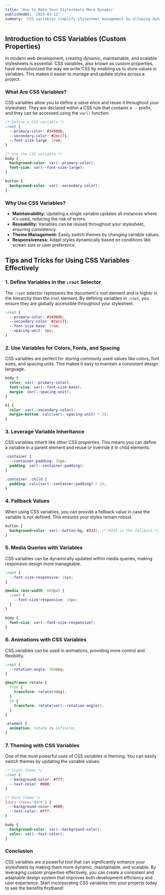 ```yaml
---
title: 'How to Make Your Stylesheets More Dynamic'
publishedAt: '2023-03-12'
summary: 'CSS variables simplify stylesheet management by allowing dynamic and reusable values, enhancing maintainability and scalability in web design.'
---
```


## Introduction to CSS Variables (Custom Properties)

In modern web development, creating dynamic, maintainable, and scalable stylesheets is essential. CSS variables, also known as custom properties, have revolutionized the way we write CSS by enabling us to store values in variables. This makes it easier to manage and update styles across a project.

### What Are CSS Variables?

CSS variables allow you to define a value once and reuse it throughout your stylesheet. They are declared within a CSS rule that contains a `--` prefix, and they can be accessed using the `var()` function.

```css
/* Define a CSS variable */
:root {
  --primary-color: #3498db;
  --secondary-color: #2ecc71;
  --font-size-large: 2rem;
}

/* Use the CSS variable */
body {
  background-color: var(--primary-color);
  font-size: var(--font-size-large);
}

button {
  background-color: var(--secondary-color);
}
```

### Why Use CSS Variables?

- **Maintainability:** Updating a single variable updates all instances where it's used, reducing the risk of errors.
- **Reusability:** Variables can be reused throughout your stylesheet, ensuring consistency.
- **Theme Management:** Easily switch themes by changing variable values.
- **Responsiveness:** Adapt styles dynamically based on conditions like screen size or user preference.

## Tips and Tricks for Using CSS Variables Effectively

### 1. Define Variables in the `:root` Selector

The `:root` selector represents the document's root element and is higher in the hierarchy than the `html` element. By defining variables in `:root`, you ensure they are globally accessible throughout your stylesheet.

```css
:root {
  --primary-color: #3498db;
  --secondary-color: #2ecc71;
  --font-size-base: 1rem;
  --spacing-unit: 8px;
}
```

### 2. Use Variables for Colors, Fonts, and Spacing

CSS variables are perfect for storing commonly used values like colors, font sizes, and spacing units. This makes it easy to maintain a consistent design language.

```css
body {
  color: var(--primary-color);
  font-size: var(--font-size-base);
  margin: var(--spacing-unit);
}

h1 {
  color: var(--secondary-color);
  margin-bottom: calc(var(--spacing-unit) * 2);
}
```

### 3. Leverage Variable Inheritance

CSS variables inherit like other CSS properties. This means you can define a variable in a parent element and reuse or override it in child elements.

```css
.container {
  --container-padding: 16px;
  padding: var(--container-padding);
}

.container .child {
  padding: calc(var(--container-padding) / 2);
}
```

### 4. Fallback Values

When using CSS variables, you can provide a fallback value in case the variable is not defined. This ensures your styles remain robust.

```css
button {
  background-color: var(--button-bg, #333); /* #333 is the fallback */
}
```

### 5. Media Queries with Variables

CSS variables can be dynamically updated within media queries, making responsive design more manageable.

```css
:root {
  --font-size-responsive: 16px;
}

@media (min-width: 600px) {
  :root {
    --font-size-responsive: 18px;
  }
}

body {
  font-size: var(--font-size-responsive);
}
```

### 6. Animations with CSS Variables

CSS variables can be used in animations, providing more control and flexibility.

```css
:root {
  --rotation-angle: 360deg;
}

@keyframes rotate {
  from {
    transform: rotate(0deg);
  }
  to {
    transform: rotate(var(--rotation-angle));
  }
}

.element {
  animation: rotate 2s infinite;
}
```

### 7. Theming with CSS Variables

One of the most powerful uses of CSS variables is theming. You can easily switch themes by updating the variable values.

```css
/* Light theme */
:root {
  --background-color: #fff;
  --text-color: #000;
}

/* Dark theme */
[data-theme='dark'] {
  --background-color: #000;
  --text-color: #fff;
}

body {
  background-color: var(--background-color);
  color: var(--text-color);
}
```

### Conclusion

CSS variables are a powerful tool that can significantly enhance your stylesheets by making them more dynamic, maintainable, and scalable. By leveraging custom properties effectively, you can create a consistent and adaptable design system that improves both development efficiency and user experience. Start incorporating CSS variables into your projects today to see the benefits firsthand!
